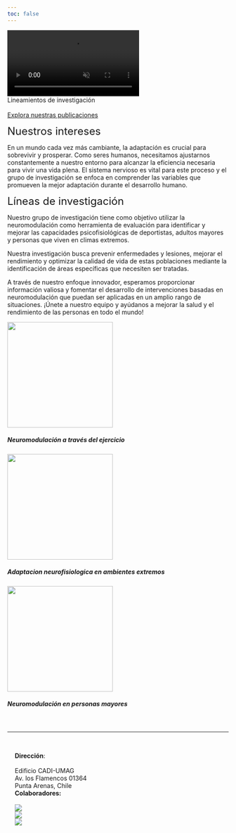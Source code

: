 ```yaml
---
toc: false
---
```


```{=html}
<div id="homeCarousel" class="carousel slide carousel-fade subnavbar-image column-screen" data-bs-ride="carousel">
  <div class="carousel-inner">
    <div class="carousel-item active">
      <video class="img-carousel" autoplay loop muted>
        <source src="images/research/carousel-2.mp4" type="video/mp4">
      </video>
    </div>
  </div>
  <div class="text-light position-absolute top-50 translate-middle-y px-5" style="z-index:5;">
    <div class="display-5">Lineamientos de investigación</div>
    <br>
    <a class="btn btn-light" href="publicaciones.html" role="button">Explora nuestras publicaciones</a>
  </div>
</div> 
```

::: {.grid .column-page .gap-3}
<!--- --->
<!--- --->
::: {.g-col-12 .g-col-md-4}
[Nuestros intereses]{style="font-size: 1.5rem"}
:::
::: {.g-col-12 .g-col-md-8}
En un mundo cada vez más cambiante, la adaptación es crucial para sobrevivir y prosperar. Como seres humanos, necesitamos ajustarnos constantemente a nuestro entorno para alcanzar la eficiencia necesaria para vivir una vida plena. El sistema nervioso es vital para este proceso y el grupo de investigación se enfoca en comprender las variables que promueven la mejor adaptación durante el desarrollo humano.
:::
<!--- --->
::: {.g-col-12 .g-col-md-4}
[Líneas de investigación]{style="font-size: 1.5rem"}
:::
::: {.g-col-12 .g-col-md-8}
Nuestro grupo de investigación tiene como objetivo utilizar la neuromodulación como herramienta de evaluación para identificar y mejorar las capacidades psicofisiológicas de deportistas, adultos mayores y personas que viven en climas extremos. 

Nuestra investigación busca prevenir enfermedades y lesiones, mejorar el rendimiento y optimizar la calidad de vida de estas poblaciones mediante la identificación de áreas específicas que necesiten ser tratadas. 

A través de nuestro enfoque innovador, esperamos proporcionar información valiosa y fomentar el desarrollo de intervenciones basadas en neuromodulación que puedan ser aplicadas en un amplio rango de situaciones. ¡Únete a nuestro equipo y ayúdanos a mejorar la salud y el rendimiento de las personas en todo el mundo!
:::
<!--- --->
<!--- --->
::: {.g-col-12 .g-col-md-6 .g-col-lg-4}
```{=html}
<div class="card">
  <img src="images/research/exercise.jpeg" class="card-img-top" style="height: 15rem; object-fit: cover;">
  <div class="card-body">
    <h5 class="card-title">Neuromodulación a través del ejercicio</h5>
  </div>
</div>
```
:::
::: {.g-col-12 .g-col-md-6 .g-col-lg-4}
```{=html}
<div class="card">
  <img src="images/research/extremecold.jpg" class="card-img-top" style="height: 15rem; object-fit: cover;">
  <div class="card-body">
    <h5 class="card-title">Adaptacion neurofisiologica en ambientes extremos</h5>
  </div>
</div>
```
:::
::: {.g-col-12 .g-col-lg-4}
```{=html}
<div class="card">
  <img src="images/research/aging.jpeg" class="card-img-top" style="height: 15rem; object-fit: cover;">
  <div class="card-body">
    <h5 class="card-title">Neuromodulación en personas mayores</h5>
  </div>
</div>
```
:::
<!--- --->
:::

<br>

<hr class="column-screen-inset">

<br>

```{=html}
<div class="grid column-screen-inset" style="--bs-columns: 4; margin-left: 17px !important; margin-right: 17px !important;">
  <div class="g-col-4 g-col-md-1">
    <div>
    <strong>Dirección</strong>:<br>
    <br>
    Edificio CADI-UMAG<br>
    Av. los Flamencos 01364<br>
    Punta Arenas, Chile<br>
    </div>
  </div>
  
  <div class="g-col-4 g-col-md-3">
  <strong>Colaboradores:</strong>
  <br>
  <br>
    <div class="grid justify-content-center mx-auto gap-2" style="--bs-columns: 12; --bs-rows: 2;">
      <div class="g-col-12 g-col-sm-4 my-auto mx-auto">
        <img src="images/partners/mediantar.png" style="max-height: 8em; width: auto;">
      </div>
      
      <div class="g-col-12 g-col-sm-4 my-auto mx-auto">
        <img src="images/partners/habitat.png" style="max-height: 8em; width: auto;">
      </div>
      
      <div class="g-col-12 g-col-sm-4 my-auto mx-auto">
        <img src="images/partners/cies.png" style="max-height: 8em; width: auto;">
      </div>
    </div>
  </div>
</div>
```
